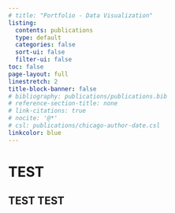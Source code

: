 ```yaml
---
# title: "Portfolio - Data Visualization"
listing:
  contents: publications
  type: default
  categories: false
  sort-ui: false
  filter-ui: false
toc: false
page-layout: full
linestretch: 2
title-block-banner: false
# bibliography: publications/publications.bib
# reference-section-title: none
# link-citations: true
# nocite: '@*'
# csl: publications/chicago-author-date.csl
linkcolor: blue
---
```


# TEST 

## TEST TEST

